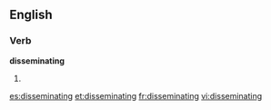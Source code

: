 ==English==

===Verb===
'''disseminating'''

# {{present participle of|[[disseminate]]}}

[[es:disseminating]]
[[et:disseminating]]
[[fr:disseminating]]
[[vi:disseminating]]